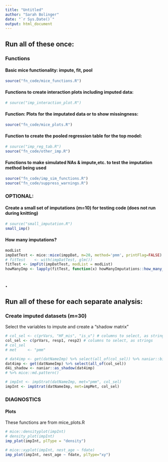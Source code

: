 ```yaml
---
title: "Untitled"
author: "Sarah Bolinger"
date: "`r Sys.Date()`"
output: html_document
---
```



#########################################################################################
## Run all of these once:

### Functions

#### Basic mice functionality: impute, fit, pool

```r
source("fn_code/mice_functions.R")
```

#### Functions to create interaction plots including imputed data:

```r
# source("imp_interaction_plot.R")
```

#### Function: Plots for the imputated data or to show missingness:

```r
source("fn_code/mice_plots.R")
```

#### Function to create the pooled regression table for the top model:

```r
# source("imp_reg_tab.R")
source("fn_code/other_imp.R")
```

#### Functions to make simulated NAs & impute,etc. to test the imputation method being used

```r
source("fn_code/imp_sim_functions.R")
source("fn_code/suppress_warnings.R")
```

### OPTIONAL:
#### Create a small set of imputations (m=10) for testing code (does not run during knitting)

```r
# source("small_imputation.R")
small_imp()
```

#### How many imputations?

```r
modList
impDatTest <- mice::mice(imppDat, m=20, method='pmm', printFlag=FALSE)
# fitTest    <- with(impDatTest, glm())
fitTest <- impFit(impDatTest, modList = modList)
howManyImp <- lapply(fitTest, function(x) howManyImputations::how_many_imputations(x, cv=0.05))
```

## .
#########################################################################################
## Run all of these for each separate analysis:

### Create imputed datasets (m=30)

Select the variables to impute and create a "shadow matrix"

```r

# col_sel <- c(prVars, "HF_mis", "is_u") # columns to select, as strings
col_sel <- c(prVars, resp1, resp2) # columns to select, as strings
# col_sel
# met     <- "pmm"

# dat4imp <- get(datNameImp) %>% select(all_of(col_sel)) %>% naniar::bind_shadow() 
dat4imp <- get(datNameImp) %>% select(all_of(col_sel))
d4i_shadow <- naniar::as_shadow(dat4imp)
# %>% mice::md.pattern()

# impInt <- impStrat(datNameImp, met="pmm", col_sel)
impInt <- impStrat(datNameImp, met=impMet, col_sel)
```

### DIAGNOSTICS

#### Plots
These functions are from mice_plots.R

```r
# mice::densityplot(impInt)
# density_plot(impInt)
imp_plot(impInt, plType = "density")

```

```r
# mice::xyplot(impInt, nest_age ~ fdate)
imp_plot(impInt, nest_age ~ fdate, plType="xy")
```



